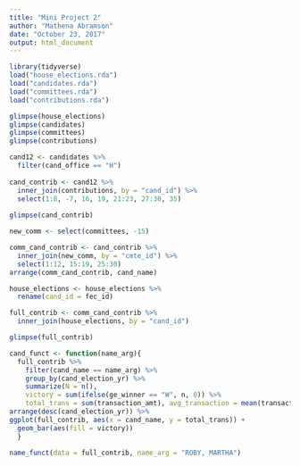 ```yaml
---
title: "Mini Project 2"
author: "Mathena Abramson"
date: "October 23, 2017"
output: html_document
---
```


```r
library(tidyverse)
load("house_elections.rda")
load("candidates.rda")
load("committees.rda")
load("contributions.rda")
```

```r
glimpse(house_elections)
glimpse(candidates)
glimpse(committees)
glimpse(contributions)
```

```r
cand12 <- candidates %>%
  filter(cand_office == "H")
  
cand_contrib <- cand12 %>%
  inner_join(contributions, by = "cand_id") %>%
  select(1:8, -7, 16, 19, 21:23, 27:30, 35)
  
glimpse(cand_contrib)
```

```r
new_comm <- select(committees, -15)

comm_cand_contrib <- cand_contrib %>%
  inner_join(new_comm, by = "cmte_id") %>%
  select(1:12, 15:19, 25:30)
arrange(comm_cand_contrib, cand_name)
```

```r
house_elections <- house_elections %>%
  rename(cand_id = fec_id)

full_contrib <- comm_cand_contrib %>%
  inner_join(house_elections, by = "cand_id")

glimpse(full_contrib)
```

```r
cand_funct <- function(name_arg){
  full_contrib %>%
    filter(cand_name == name_arg) %>%
    group_by(cand_election_yr) %>%
    summarize(N = n(),
    victory = sum(ifelse(ge_winner == "W", n, 0)) %>%
    total_trans = sum(transaction_amt), avg_transaction = mean(transaction_amt)) %>%
arrange(desc(cand_election_yr)) %>%
ggplot(full_contrib, aes(x = cand_name, y = total_trans)) +
  geom_bar(aes(fill = victory))
  }

name_funct(data = full_contrib, name_arg = "ROBY, MARTHA")
```
